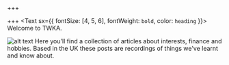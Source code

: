 +++

+++
<Text sx={{ fontSize: [4, 5, 6], fontWeight: `bold`, color: `heading` }}>
  Welcome to TWKA.
</Text>

![alt text](toucan-svgrepo-com.png "TWKA")
Here you'll find a collection of articles about interests, finance and hobbies. Based in the UK these posts are recordings of things we've learnt and know about.